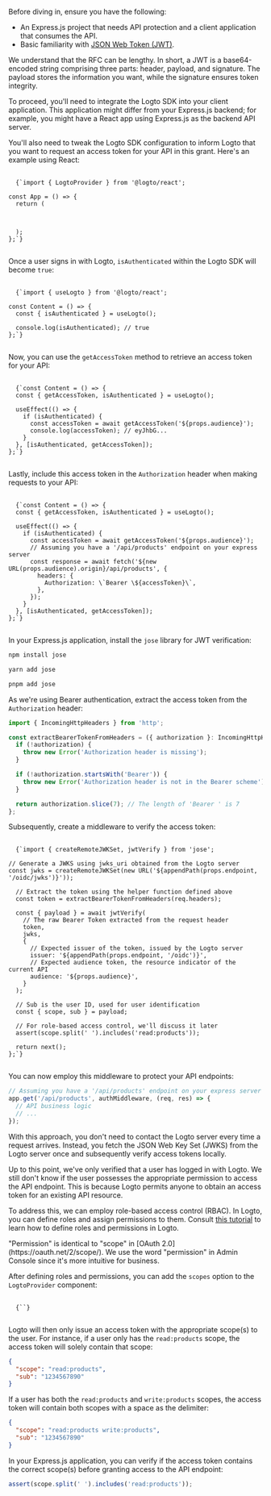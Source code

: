
<Steps>

<Step title="Prerequisites">

Before diving in, ensure you have the following:

- An Express.js project that needs API protection and a client application that consumes the API.
- Basic familiarity with [JSON Web Token (JWT)](https://datatracker.ietf.org/doc/html/rfc7519).

<InlineNotification>

We understand that the RFC can be lengthy. In short, a JWT is a base64-encoded string comprising three parts: header, payload, and signature. The payload stores the information you want, while the signature ensures token integrity.

</InlineNotification>

</Step>

<Step title="Obtain an access token in your client application">

To proceed, you'll need to integrate the Logto SDK into your client application. This application might differ from your Express.js backend; for example, you might have a React app using Express.js as the backend API server.

You'll also need to tweak the Logto SDK configuration to inform Logto that you want to request an access token for your API in this grant. Here's an example using React:

<pre>
  <code className="language-ts">
  {`import { LogtoProvider } from '@logto/react';

const App = () => {
  return (
    <LogtoProvider
      config={{
        // ...other configurations
        resources: ['${props.audience}'],
      }}
    >
      <Content />
    </LogtoProvider>
  );
};`}
  </code>
</pre>

Once a user signs in with Logto, `isAuthenticated` within the Logto SDK will become `true`:

<pre>
  <code className="language-ts">
  {`import { useLogto } from '@logto/react';

const Content = () => {
  const { isAuthenticated } = useLogto();

  console.log(isAuthenticated); // true
};`}
  </code>
</pre>

Now, you can use the `getAccessToken` method to retrieve an access token for your API:

<pre>
  <code className="language-ts">
  {`const Content = () => {
  const { getAccessToken, isAuthenticated } = useLogto();

  useEffect(() => {
    if (isAuthenticated) {
      const accessToken = await getAccessToken('${props.audience}');
      console.log(accessToken); // eyJhbG...
    }
  }, [isAuthenticated, getAccessToken]);
};`}
  </code>
</pre>

Lastly, include this access token in the `Authorization` header when making requests to your API:

<pre>
  <code className="language-ts">
  {`const Content = () => {
  const { getAccessToken, isAuthenticated } = useLogto();

  useEffect(() => {
    if (isAuthenticated) {
      const accessToken = await getAccessToken('${props.audience}');
      // Assuming you have a '/api/products' endpoint on your express server
      const response = await fetch('${new URL(props.audience).origin}/api/products', {
        headers: {
          Authorization: \`Bearer \${accessToken}\`,
        },
      });
    }
  }, [isAuthenticated, getAccessToken]);
};`}
  </code>
</pre>

</Step>

<Step title="Verify the access token in your API">

In your Express.js application, install the `jose` library for JWT verification:

<Tabs>
<TabItem value="npm" label="npm">

```bash
npm install jose
```

</TabItem>
<TabItem value="yarn" label="Yarn">

```bash
yarn add jose
```

</TabItem>
<TabItem value="pnpm" label="pnpm">

```bash
pnpm add jose
```

</TabItem>
</Tabs>

As we're using Bearer authentication, extract the access token from the `Authorization` header:

```ts
import { IncomingHttpHeaders } from 'http';

const extractBearerTokenFromHeaders = ({ authorization }: IncomingHttpHeaders) => {
  if (!authorization) {
    throw new Error('Authorization header is missing');
  }

  if (!authorization.startsWith('Bearer')) {
    throw new Error('Authorization header is not in the Bearer scheme');
  }

  return authorization.slice(7); // The length of 'Bearer ' is 7
};
```

Subsequently, create a middleware to verify the access token:

<pre>
  <code className="language-ts">
  {`import { createRemoteJWKSet, jwtVerify } from 'jose';

// Generate a JWKS using jwks_uri obtained from the Logto server
const jwks = createRemoteJWKSet(new URL('${appendPath(props.endpoint, '/oidc/jwks')}'));

  // Extract the token using the helper function defined above
  const token = extractBearerTokenFromHeaders(req.headers);

  const { payload } = await jwtVerify(
    // The raw Bearer Token extracted from the request header
    token,
    jwks,
    {
      // Expected issuer of the token, issued by the Logto server
      issuer: '${appendPath(props.endpoint, '/oidc')}',
      // Expected audience token, the resource indicator of the current API
      audience: '${props.audience}',
    }
  );

  // Sub is the user ID, used for user identification
  const { scope, sub } = payload;

  // For role-based access control, we'll discuss it later
  assert(scope.split(' ').includes('read:products'));

  return next();
};`}
  </code>
</pre>

You can now employ this middleware to protect your API endpoints:

```ts
// Assuming you have a '/api/products' endpoint on your express server
app.get('/api/products', authMiddleware, (req, res) => {
  // API business logic
  // ...
});
```

With this approach, you don't need to contact the Logto server every time a request arrives. Instead, you fetch the JSON Web Key Set (JWKS) from the Logto server once and subsequently verify access tokens locally.

</Step>

<Step title="Role-based access control">

Up to this point, we've only verified that a user has logged in with Logto. We still don't know if the user possesses the appropriate permission to access the API endpoint. This is because Logto permits anyone to obtain an access token for an existing API resource.

To address this, we can employ role-based access control (RBAC). In Logto, you can define roles and assign permissions to them. Consult [this tutorial](https://docs.logto.io/docs/recipes/rbac/) to learn how to define roles and permissions in Logto.

<InlineNotification>
  "Permission" is identical to "scope" in [OAuth 2.0](https://oauth.net/2/scope/). We use the word "permission" in Admin Console since it's more intuitive for business.
</InlineNotification>

After defining roles and permissions, you can add the `scopes` option to the `LogtoProvider` component:

<pre>
  <code className="language-ts">
  {`<LogtoProvider
  config={{
    // ...other configurations
    resources: ['${props.audience}'],
    scopes: ['read:products', 'write:products'], // Replace with the actual scope(s)
  }}
>`}
  </code>
</pre>

Logto will then only issue an access token with the appropriate scope(s) to the user. For instance, if a user only has the `read:products` scope, the access token will solely contain that scope:

```json
{
  "scope": "read:products",
  "sub": "1234567890"
}
```

If a user has both the `read:products` and `write:products` scopes, the access token will contain both scopes with a space as the delimiter:

```json
{
  "scope": "read:products write:products",
  "sub": "1234567890"
}
```

In your Express.js application, you can verify if the access token contains the correct scope(s) before granting access to the API endpoint:

```ts
assert(scope.split(' ').includes('read:products'));
```

</Step>

</Steps>
